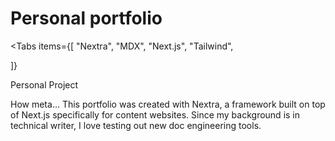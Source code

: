 
# Personal portfolio

<Tabs
  items={[
    "Nextra",
    "MDX",
    "Next.js",
    "Tailwind",

]}

> </Tabs>

<Callout type="info" emoji="👩🏻">
  Personal Project
</Callout>

How meta... This portfolio was created with Nextra, a framework built on top of Next.js specifically for content websites. Since my background is in technical writer, I love testing out new doc engineering tools.

<Cards>
  <Card icon="💻" title=" Github" href="https://github.com/jtkabenni/portfolio" />
  <Card icon = "🔗" title=" Site" href="/" />

</Cards>
&thinsp;
